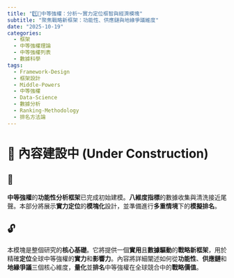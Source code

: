 ```yaml
---
title: "1️⃣🔑中等強權：分析〜實力定位框智與經濟模塊"
subtitle: "聚焦戰略新框架：功能性、供應鏈與地緣爭議維度"
date: "2025-10-19"
categories:
  - 框架
  - 中等強權理論
  - 中等強權列表
  - 數據科學
tags:
  - Framework-Design
  - 框架設計
  - Middle-Powers
  - 中等強權
  - Data-Science
  - 數據分析
  - Ranking-Methodology
  - 排名方法論
---
```


# 🚧 內容建設中 (Under Construction)

## 🔐

**中等強權**的**功能性分析框架**已完成初始建模。**八維度指標**的數據收集與清洗接近尾聲。本部分將展示**實力定位**的**模塊化**設計，並準備進行**多重情境**下的**模擬排名**。

## 🔓

本模塊是整個研究的**核心基礎**。它將提供一個**實用**且**數據驅動**的**戰略新框架**，用於精確**定位**全球中等強權的**實力**和**影響力**。內容將詳細闡述如何從**功能性**、**供應鏈**和**地緣爭議**三個核心維度，**量化**並**排名**中等強權在全球競合中的**戰略價值**。